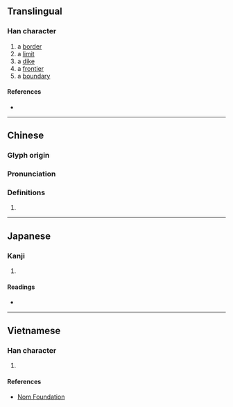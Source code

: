 {{character info}}
==Translingual==

===Han character===
{{Han char|rn=32|rad=土|as=08|sn=11|four=46127|canj=GAPH|ids=⿰土易}}

# a [[border]]
# a [[limit]]
# a [[dike]]
# a [[frontier]]
# a [[boundary]]

====References====
* {{Han ref|kx=0231.100|dkj=05194|dj=0468.010|hdz=10453.030|uh=57F8|ud=22520|bh=D4B7|bd=54455}}

----

==Chinese==
{{zh-forms}}

===Glyph origin===
{{Han etym}}

===Pronunciation===
{{zh-pron
|m=yì
|c=jik6
|h=pfs=
|md=
|mn=
|w=
|mc=y
|oc=y
|cat=
}}

===Definitions===
{{zh-hanzi}}

# {{rfdef|zh}}

----

==Japanese==

===Kanji===
{{ja-kanji|grade=|rs=土08}}

# {{rfdef|ja|sort=土08}}

====Readings====
* {{ja-readings|on=[[えき]] (eki), [[やく]] (yaku)|kun=[[さかひ]] (sakahi), [[あぜ]] (aze)}}

----

==Vietnamese==

===Han character===
{{vi-hantu|[[dịch]]|rs=土08}}

# {{rfdef|vi|sort=土08}}

====References====
* [http://nomfoundation.org/common/nom_details.php?codepoint=57f8 Nom Foundation]